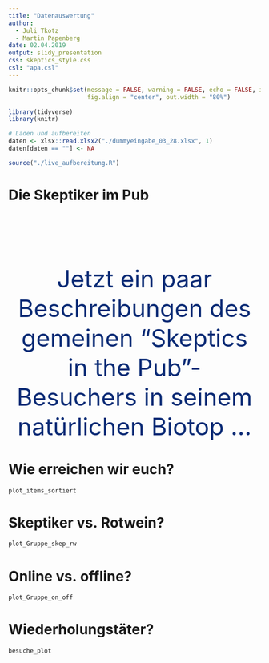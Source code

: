 ```yaml
---
title: "Datenauswertung"
author:
  - Juli Tkotz
  - Martin Papenberg
date: 02.04.2019
output: slidy_presentation
css: skeptics_style.css
csl: "apa.csl"
---
```


```r
knitr::opts_chunk$set(message = FALSE, warning = FALSE, echo = FALSE, include = TRUE, 
                      fig.align = "center", out.width = "80%")

library(tidyverse)
library(knitr)
```

```r
# Laden und aufbereiten
daten <- xlsx::read.xlsx2("./dummyeingabe_03_28.xlsx", 1)
daten[daten == ""] <- NA

source("./live_aufbereitung.R")
```


# Die Skeptiker im Pub
</br></br></br></br></br></br>
<center><font size="18" color = "#0c2c76">Jetzt ein paar Beschreibungen des gemeinen "Skeptics in the Pub"-Besuchers in seinem natürlichen Biotop ...</font></center>


# Wie erreichen wir euch?
```r
plot_items_sortiert
```


# Skeptiker vs. Rotwein?
```r
plot_Gruppe_skep_rw
```


# Online vs. offline?
```r
plot_Gruppe_on_off
```


# Wiederholungstäter?
```r
besuche_plot
```

